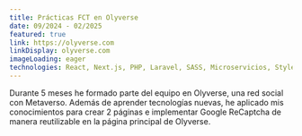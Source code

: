 ```yaml
---
title: Prácticas FCT en Olyverse
date: 09/2024 - 02/2025
featured: true
link: https://olyverse.com
linkDisplay: olyverse.com
imageLoading: eager
technologies: React, Next.js, PHP, Laravel, SASS, Microservicios, Styled Components
---
```



Durante 5 meses he formado parte del equipo en Olyverse, una red social con Metaverso.
Además de aprender tecnologías nuevas, he aplicado mis conocimientos para crear 2 páginas e implementar Google ReCaptcha de manera reutilizable en la página principal de Olyverse.
